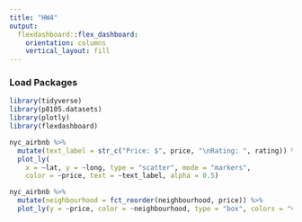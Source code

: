 ```yaml
---
title: "HW4"
output: 
  flexdashboard::flex_dashboard:
    orientation: columns
    vertical_layout: fill
---
```


### Load Packages

```r
library(tidyverse)
library(p8105.datasets)
library(plotly)
library(flexdashboard)
```

```r
nyc_airbnb %>%
  mutate(text_label = str_c("Price: $", price, "\nRating: ", rating)) %>% 
  plot_ly(
    x = ~lat, y = ~long, type = "scatter", mode = "markers",
    color = ~price, text = ~text_label, alpha = 0.5)
```

```r
nyc_airbnb %>% 
  mutate(neighbourhood = fct_reorder(neighbourhood, price)) %>% 
  plot_ly(y = ~price, color = ~neighbourhood, type = "box", colors = "viridis")
```
